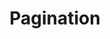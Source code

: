 ---
title: 'Pagination'
description: 'A component that displays a list of items and allows the user to navigate between them.'
---